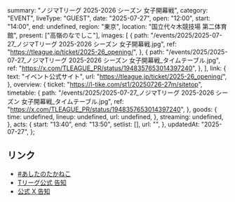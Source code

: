   summary: "ノジマTリーグ 2025-2026 シーズン 女子開幕戦",
  category: "EVENT",
  liveType: "GUEST",
  date: "2025-07-27",
  open: "12:00",
  start: "14:00",
  end: undefined,
  region: "東京",
  location: "国立代々木競技場 第二体育館",
  present: ["高嶺のなでしこ"],
  images: [
    {
      path: "/events/2025/2025-07-27_ノジマTリーグ 2025-2026 シーズン 女子開幕戦.jpg",
      ref: "https://tleague.jp/ticket/2025-26_opening/",
    },
    {
      path: "/events/2025/2025-07-27_ノジマTリーグ 2025-2026 シーズン 女子開幕戦_タイムテーブル.jpg",
      ref: "https://x.com/TLEAGUE_PR/status/1948357653014397240",
    },
  ],
  link: {
    text: "イベント公式サイト",
    url: "https://tleague.jp/ticket/2025-26_opening/",
  },
  overview: {
    ticket: "https://l-tike.com/st1/20250726-27m/sitetop",
    timetable: {
      path: "/events/2025/2025-07-27_ノジマTリーグ 2025-2026 シーズン 女子開幕戦_タイムテーブル.jpg",
      ref: "https://x.com/TLEAGUE_PR/status/1948357653014397240",
    },
    goods: {
      time: undefined,
      lineup: undefined,
      url: undefined,
    },
    streaming: undefined,
  },
  acts: {
    start: "13:40",
    end: "13:50",
    setlist: [],
    url: "",
  },
  updatedAt: "2025-07-27",
};

## リンク

- [#あしたのたかねこ](https://x.com/takanenofficial/status/1949110006978420842)
- [Tリーグ公式 告知](https://x.com/TLEAGUE_PR/status/1944607791030661167)
- [公式 X 告知](https://x.com/takanenofficial/status/1944637990543716670)

